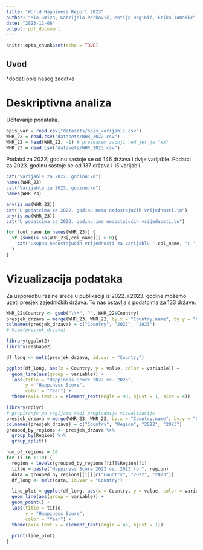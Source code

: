 ```yaml
---
title: "World Happiness Report 2023"
author: "Mia Gmiza, Gabrijela Perković, Matija Roginić, Erika Tomakić"
date: "2023-12-06"
output: pdf_document
---
```


```r
knitr::opts_chunk$set(echo = TRUE)
```

## Uvod

*dodati opis naseg zadatka

# Deskriptivna analiza

Učitavanje podataka.
```r
opis_var = read.csv("datasets/opis_varijabli.csv")
WHR_22 = read.csv("datasets/WHR_2022.csv")
WHR_22 = head(WHR_22, -1) # preskacem zadnji red jer je "xx"
WHR_23 = read.csv("datasets/WHR_2023.csv")
```

Podatci za 2022. godinu sastoje se od 146 država i dvije varijable. 
Podatci za 2023. godinu sastoje se od 137 država i 15 varijabli.

```r
cat("Varijable za 2022. godinu:\n")
names(WHR_22)
cat("Varijable za 2023. godinu:\n")
names(WHR_23)
```

```r
any(is.na(WHR_22))
cat("U podatcima za 2022. godinu nema nedostajućih vrijednosti.\n")
any(is.na(WHR_23))
cat("U podatcima za 2023. godinu ima nedostajućih vrijednosti.\n")

for (col_name in names(WHR_23)) {
  if (sum(is.na(WHR_23[,col_name])) > 0){
    cat('Ukupno nedostajućih vrijednosti za varijablu ',col_name, ': ', sum(is.na(WHR_23[,col_name])),'\n')
  }
}
```

# Vizualizacija podataka

Za usporedbu razine sreće u publikaciji iz 2022. i 2023. godine možemo uzeti presjek zajedničkih država. To nas ostavlja s podatcima za 133 države.

```r
WHR_22$Country <- gsub("\\*", "", WHR_22$Country)
presjek_drzava = merge(WHR_23, WHR_22, by.x = "Country.name", by.y = "Country")[c("Country.name", "Happiness.score", "Ladder.score")]
colnames(presjek_drzava) = c("Country", "2022", "2023")
# View(presjek_drzava)

library(ggplot2)
library(reshape2)

df_long <- melt(presjek_drzava, id.var = "Country")

ggplot(df_long, aes(x = Country, y = value, color = variable)) + 
  geom_line(aes(group = variable)) + 
  labs(title = "Happiness Score 2022 vs. 2023",
       y = "Happiness Score", 
       color = "Year") + 
  theme(axis.text.x = element_text(angle = 90, hjust = 1, size = 4))
```
```r
library(dplyr)
# grupiranje po regijama radi preglednije vizualizacije
presjek_drzava = merge(WHR_23, WHR_22, by.x = "Country.name", by.y = "Country")[c("Country.name", "Regional.indicator", "Happiness.score", "Ladder.score")]
colnames(presjek_drzava) = c("Country", "Region", "2022", "2023")
grouped_by_regions <- presjek_drzava %>%
  group_by(Region) %>% 
  group_split()

num_of_regions = 10
for (i in 1:10) {
  region = levels(grouped_by_regions[[i]]$Region)[i]
  title = paste("Happiness Score 2022 vs. 2023 for", region)
  data = grouped_by_regions[[i]][c("Country", "2022", "2023")]
  df_long <- melt(data, id.var = "Country")

  line_plot = ggplot(df_long, aes(x = Country, y = value, color = variable)) + 
  geom_line(aes(group = variable)) + 
  geom_point() + 
  labs(title = title,
       y = "Happiness Score", 
       color = "Year") + 
  theme(axis.text.x = element_text(angle = 45, hjust = 1))
  
  print(line_plot)
}

```
